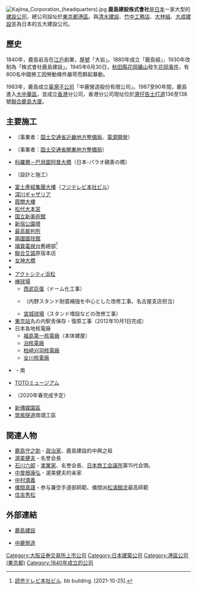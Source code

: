 {{Infobox Company
| company_name = 鹿島建設
| company_name_en = {{lang|en|KAJIMA CORPORATION}}
| company_logo = Kajima Corporation logo.png
| company_type = 股份公司
| market_information = {{tyo|1812}}
| abbreviated_name = 鹿島
| foundation = 1840年（[[天保_(日本)|天保]]11年）
| location = [[日本|日本]][[東京都|東京都]][[港區_(東京都)|港區]][[元赤坂|元赤坂]]1-3-1
| zip_code = 107-0051
| key_people = 
| industry = [[建築業|建築業]]
| products = 
| services = 
| capital = 814億4,700萬日圓（2007年3月）
| revenue = 
| operating_income = 
| profit = 連結：1兆9,485億日圓（2009年3月期）
| total_asset = 
| net_asset = 
| market_value = 
| num_employees = 連結：14,837名（2007年3月）
| P/E ratio = 
| earnings per share = 
| Net asset value = 
| accounting_period = 
| parent = 
| divisions = 
| major_shareholder = 
| subsid = 
| homepage = [http://www.kajima.co.jp/ www.kajima.co.jp]
| width = 
}}
{{japanese|japanese=鹿島建設|kana=かじまけんせつ|romaji=Kajima kensetsu}}
[[File:Kajima_Corporation_(headquarters).jpg|thumb]]
'''鹿島建設株式會社'''是[[日本|日本]]一家大型的[[建築業|建設公司]]，總公司設址於[[東京都|東京都]][[港區_(東京都)|港區]]。與[[清水建設|清水建設]]、[[竹中工務店|竹中工務店]]、[[大林組|大林組]]、[[大成建設|大成建設]]並為日本的五大建設公司。

==歷史==
1840年，鹿島岩吉在[[江戶|江戶]]創業，[[屋號|屋號]]「大岩」。1880年成立「鹿島組」，1930年改制為「株式會社鹿島建設」。1945年6月30日，[[秋田縣|秋田縣]][[花岡礦山|花岡礦山]]發生[[花岡事件|花岡事件]]，有800名中國勞工因勞動條件嚴苛而群起暴動。

1983年，鹿島成立[[臺灣|臺灣]][[子公司|子公司]]「中鹿營造股份有限公司」。1987至90年間，鹿島進入[[大中華區|大中華區]]，並成立[[香港|香港]]分公司，香港分公司現址位於[[灣仔|灣仔]][[告士打道|告士打道]]136至138號[[聯合鹿島大廈|聯合鹿島大廈]]。

== 主要施工==
* {{tsl|ja|九頭竜ダム|九頭龍水壩}}（事業者：[[国土交通省|国土交通省]][[近畿地方整備局|近畿地方整備局]]、[[電源開発|電源開発]]）
* {{tsl|ja|宮ヶ瀬ダム|宮瀨水壩}}（事業者：[[国土交通省|国土交通省]][[関東地方整備局|関東地方整備局]]）
<!-- JVがらみでも含めた方が良いのでは -->
* [[科羅爾－巴貝圖阿普大橋|科羅爾－巴貝圖阿普大橋]]（日本-パラオ親善の橋）
* {{tsl|ja|神戸クリスタルタワー|神戶水晶塔}}（設計と施工）
* [[富士產經集團大樓|富士產經集團大樓]]（[[フジテレビジョン|フジテレビ本社ビル]]）
* [[深川ギャザリア|深川ギャザリア]]
* [[霞關大樓|霞關大樓]]
* [[松代大本営|松代大本営]]
* [[国立新美術館|国立新美術館]]
* [[新宿公園塔|新宿公園塔]]
* [[最高裁判所_(日本)|最高裁判所]]
* [[兩國國技館|兩國國技館]]
* [[讀賣電視台|讀賣電視台]]舊總部<ref>[https://bb-building.net/tatemono/osaka/165.html 読売テレビ本社ビル]. bb building. [2021-10-25].</ref>
* [[聯合艾諾|聯合艾諾]]原宿本店
* [[女神大橋|女神大橋]]
* {{tsl|ja|箱根ラリック美術館|箱根拉利克博物館}}
* [[アクトシティ浜松|アクトシティ浜松]]
* [[棒球場|棒球場]]
** [[西武巨蛋|西武巨蛋]]（ドーム化工事）
** {{tsl|ja|ナゴヤ球場|名古屋體育館}}（内野スタンド耐震補強を中心とした改修工事。名古屋支店担当）
** [[宮城球場|宮城球場]]（スタンド増設などの改修工事）
* [[東京站|東京站]]丸の内駅舎保存・復原工事（2012年10月1日完成）
* 日本各地核電廠
** [[福島第一核電廠|福島第一核電廠]]（本体建屋）
** [[泊核能發電廠|泊核電廠]]
** [[柏崎刈羽核能發電廠|柏崎刈羽核電廠]]
** [[女川核電廠|女川核電廠]]
* {{tsl|ja|中野セントラルパーク|中野中央公園}}・南
* [[TOTO_(企業)|TOTOミュージアム]]
* {{tsl|ja|ところざわサクラタウン|所澤櫻花町}}（2020年春完成予定）
* [[新傳媒_(新加坡)#總部|新傳媒園區]]
* [[筑紫隧道|筑紫隧道]]南畑工區

== 関連人物 ==
*[[鹿島守之助|鹿島守之助]] - [[政治家|政治家]]、鹿島建設的中興之祖
*[[渥美健夫|渥美健夫]] - 名誉会長
*[[石川六郎|石川六郎]] - [[実業家|実業家]]、名誉会長、[[日本商工会議所|日本商工会議所]]第15代会頭。
*[[中曽根康弘|中曽根康弘]] - 渥美健夫的亲家
*[[中村満義|中村満義]]
*[[儀間真謹|儀間真謹]] - 参与兼空手道部師範、儀間派[[松濤館流|松濤館流]]最高師範
*[[住吉秀松|住吉秀松]]

==外部連結==
*{{ja}}{{en}}[http://www.kajima.co.jp/ 鹿島建設]{{Wayback|url=http://www.kajima.co.jp/ |date=20191106080830 }}
*{{ja}}{{zh-tw}}{{en}}[http://www.kajima.com.tw/ 中鹿營造]{{Wayback|url=http://www.kajima.com.tw/ |date=20160416114149 }}

{{日經平均指數}}

[[Category:大阪证券交易所上市公司|Category:大阪证券交易所上市公司]]
[[Category:日本建築公司|Category:日本建築公司]]
[[Category:港區公司_(東京都)|Category:港區公司 (東京都)]]
[[Category:1840年成立的公司|Category:1840年成立的公司]]